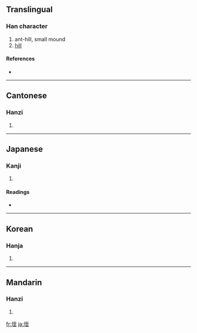 ==Translingual==

===Han character===
{{Han char|rn=32|rad=土|as=06|sn=9|four=4111<sub>4</sub>|canj=土一戈土 (GMIG)}}

# ant-hill, small mound
# [[hill]]

====References====
* {{Han ref|kx=0228.220|dkj=05061|dj=0464.180|hdz=10438.090|uh=57A4|ud=22436|bh=CE53|bd=52819}}

----

==Cantonese==

===Hanzi===
{{yue-hanzi|jyut=|y=dit6}}

# {{defn|Cantonese}}

----

==Japanese==

===Kanji===
{{ja-kanji|grade=|rs=土06}}

# {{defn|Japanese}}

====Readings====
* {{ja-readings|on=[[てつ]] (tetsu)|kun=[[ありずか]] (arizuka)}}

----

==Korean==

===Hanja===
{{ko-hanja|hangeul=질|rv=jil|mr=chil}}

# {{defn|Korean}}

----

==Mandarin==

===Hanzi===
{{cmn-hanzi|pin=[[dié]] ([[die2]])|wg=tieh<sup>2</sup>}}

# {{defn|Mandarin}}

[[fr:垤]]
[[ja:垤]]